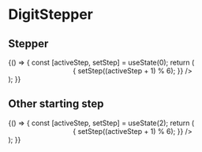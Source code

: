 
<Meta
    title="Elements|DigitStepper"
    component={DigitStepper}
    decorators={[DigitProvidersDecorator]}
/>

# DigitStepper

## Stepper

<Preview>
    <Story name="Normla">
        {() => {
            const [activeStep, setStep] = useState(0);
            return (
                <div>
                    <DigitStepper
                        activeStep={activeStep}
                        steps={[
                            {
                                text: "First step of this stepper",
                            },
                            {
                                text: "The second of the cool cooler stepper",
                            },
                            {
                                text: "Whaaaaaaat",
                            },
                            {
                                text: "Almost finished",
                            },
                            {
                                text: "Finished",
                            },
                        ]}
                    />
                    <Center>
                        <DigitButton
                            primary
                            raised
                            text="Next"
                            onClick={() => {
                                setStep((activeStep + 1) % 6);
                            }}
                        />
                    </Center>
                </div>
            );
        }}
    </Story>
</Preview>

## Other starting step

<Preview>
    <Story name="Other start">
        {() => {
            const [activeStep, setStep] = useState(2);
            return (
                <div>
                    <DigitStepper
                        activeStep={activeStep}
                        steps={[
                            {
                                text: "First step of this stepper",
                            },
                            {
                                text: "The second of the stepper",
                            },
                            {
                                text: "WhaaaaOnly a few steps to go",
                            },
                            {
                                text: "So close",
                            },
                            {
                                text: "You did it!",
                            },
                        ]}
                    />
                    <Center>
                        <DigitButton
                            primary
                            raised
                            text="Next"
                            onClick={() => {
                                setStep((activeStep + 1) % 6);
                            }}
                        />
                    </Center>
                </div>
            );
        }}
    </Story>
</Preview>

<Props of={DigitStepper} />

